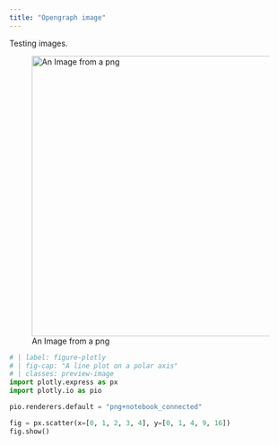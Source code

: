 ```yaml
---
title: "Opengraph image"
---
```


Testing images.

![An Image from a png](spin.png){width=500}

```python
# | label: figure-plotly
# | fig-cap: "A line plot on a polar axis"
# | classes: preview-image
import plotly.express as px
import plotly.io as pio

pio.renderers.default = "png+notebook_connected"

fig = px.scatter(x=[0, 1, 2, 3, 4], y=[0, 1, 4, 9, 16])
fig.show()
```